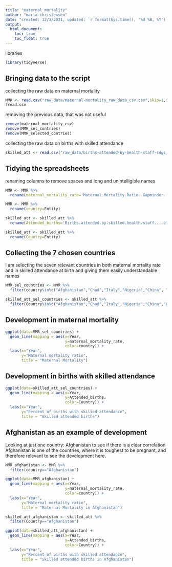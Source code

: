 ```yaml
---
title: "maternal_mortality"
author: "maria christensen"
date: "created: 12/3/2021, updated: `r format(Sys.time(), '%d %B, %Y')`"
output: 
  html_document:
    toc: true
    toc_float: true
---
```


libraries 
```r
library(tidyverse)
```

## Bringing data to the script
collecting the raw data on maternal mortality
```r
MMR <- read.csv("raw_data/maternal-mortality_raw_data_csv.csv",skip=1,sep = ";")
?read.csv
```

removing the previous data, that was not useful
```r
remove(maternal_mortality_csv)
remove(MMR_sel_contries)
remove(MMR_selected_contries)
```

collecting the raw data on births with skilled attendance 
```r
skilled_att <- read.csv("raw_data/births-attended-by-health-staff-sdgs_raw_data.csv", sep = ",")
```

## Tidying the spreadsheets
renaming columns to remove spaces and long and unintelligible names 
```r
MMR <- MMR %>% 
  rename(maternal_mortality_rate='Maternal.Mortality.Ratio..Gapminder..2010..and.World.Bank..2015..')

MMR <- MMR %>% 
  rename(country=Entity)

skilled_att <- skilled_att %>% 
  rename(Attended_births='Births.attended.by.skilled.health.staff....of.total.')

skilled_att <- skilled_att %>% 
  rename(Country=Entity)
```

## Collecting the 7 chosen countries
I am selecting the seven relevant countries in both maternal mortality rate and in skilled attendance at birth and giving them easily understandable names
```r
MMR_sel_countries <- MMR %>% 
  filter(country%in%c("Afghanistan","Chad","Italy","Nigeria","China", "Ethiopia", "India"))
```

```r
skilled_att_sel_countries <- skilled_att %>% 
  filter(Country%in%c("Afghanistan","Chad","Italy","Nigeria","China","Ethiopia","India"))
```


## Development in maternal mortality
```r
ggplot(data=MMR_sel_countries) +  
  geom_line(mapping = aes(x=Year, 
                          y=maternal_mortality_rate, 
                          color=country)) + 
  labs(x="Year", 
       y="Maternal mortality ratio", 
       title = "Maternal Mortality")
```

## Development in births with skilled attendance
```r
ggplot(data=skilled_att_sel_countries) +  
  geom_line(mapping = aes(x=Year, 
                          y=Attended_births, 
                          color=Country)) + 
  labs(x="Year", 
       y="Percent of births with skilled attendance", 
       title = "Skilled attended births")
```

## Afghanistan as an example of development
Looking at just one country: Afghanistan to see if there is a clear correlation
Afghanistan is one of the countries, where it is toughest to be pregnant, and therefore relevant to see the development here.
```r
MMR_afghanistan <- MMR %>% 
  filter(country=="Afghanistan")
```

```r
ggplot(data=MMR_afghanistan) +  
  geom_line(mapping = aes(x=Year, 
                          y=maternal_mortality_rate, 
                          color=country)) + 
  labs(x="Year", 
       y="Maternal mortality ratio", 
       title = "Maternal Mortality in Afghanistan")
```
```r
skilled_att_afghanistan <- skilled_att %>% 
  filter(Country=="Afghanistan")
```

```r
ggplot(data=skilled_att_afghanistan) +  
  geom_line(mapping = aes(x=Year, 
                          y=Attended_births, 
                          color=Country)) + 
  labs(x="Year", 
       y="Percent of births with skilled attendance", 
       title = "Skilled attended births in Afghanistan")
```

